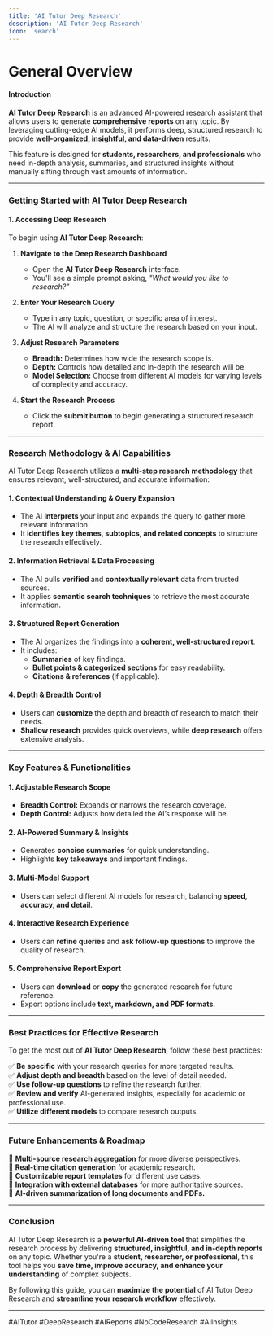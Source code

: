 ```yaml
---
title: 'AI Tutor Deep Research'
description: 'AI Tutor Deep Research'
icon: 'search'
---
```


General Overview
================

#### Introduction

**AI Tutor Deep Research** is an advanced AI-powered research assistant that allows users to generate **comprehensive reports** on any topic. By leveraging cutting-edge AI models, it performs deep, structured research to provide **well-organized, insightful, and data-driven** results.

This feature is designed for **students, researchers, and professionals** who need in-depth analysis, summaries, and structured insights without manually sifting through vast amounts of information.

---

### Getting Started with AI Tutor Deep Research

#### **1. Accessing Deep Research**

To begin using **AI Tutor Deep Research**:

1. **Navigate to the Deep Research Dashboard**  
   - Open the **AI Tutor Deep Research** interface.  
   - You'll see a simple prompt asking, *"What would you like to research?"*  

2. **Enter Your Research Query**  
   - Type in any topic, question, or specific area of interest.  
   - The AI will analyze and structure the research based on your input.  

3. **Adjust Research Parameters**  
   - **Breadth:** Determines how wide the research scope is.  
   - **Depth:** Controls how detailed and in-depth the research will be.  
   - **Model Selection:** Choose from different AI models for varying levels of complexity and accuracy.  

4. **Start the Research Process**  
   - Click the **submit button** to begin generating a structured research report.  

---

### Research Methodology & AI Capabilities

AI Tutor Deep Research utilizes a **multi-step research methodology** that ensures relevant, well-structured, and accurate information:

#### **1. Contextual Understanding & Query Expansion**
- The AI **interprets** your input and expands the query to gather more relevant information.  
- It **identifies key themes, subtopics, and related concepts** to structure the research effectively.  

#### **2. Information Retrieval & Data Processing**
- The AI pulls **verified** and **contextually relevant** data from trusted sources.  
- It applies **semantic search techniques** to retrieve the most accurate information.  

#### **3. Structured Report Generation**
- The AI organizes the findings into a **coherent, well-structured report**.  
- It includes:
  - **Summaries** of key findings.  
  - **Bullet points & categorized sections** for easy readability.  
  - **Citations & references** (if applicable).  

#### **4. Depth & Breadth Control**
- Users can **customize** the depth and breadth of research to match their needs.  
- **Shallow research** provides quick overviews, while **deep research** offers extensive analysis.  

---

### Key Features & Functionalities

#### **1. Adjustable Research Scope**
- **Breadth Control:** Expands or narrows the research coverage.  
- **Depth Control:** Adjusts how detailed the AI’s response will be.  

#### **2. AI-Powered Summary & Insights**
- Generates **concise summaries** for quick understanding.  
- Highlights **key takeaways** and important findings.  

#### **3. Multi-Model Support**
- Users can select different AI models for research, balancing **speed, accuracy, and detail**.  

#### **4. Interactive Research Experience**
- Users can **refine queries** and **ask follow-up questions** to improve the quality of research.  

#### **5. Comprehensive Report Export**
- Users can **download** or **copy** the generated research for future reference.  
- Export options include **text, markdown, and PDF formats**.  

---

### Best Practices for Effective Research

To get the most out of **AI Tutor Deep Research**, follow these best practices:

✅ **Be specific** with your research queries for more targeted results.  
✅ **Adjust depth and breadth** based on the level of detail needed.  
✅ **Use follow-up questions** to refine the research further.  
✅ **Review and verify** AI-generated insights, especially for academic or professional use.  
✅ **Utilize different models** to compare research outputs.  

---

### Future Enhancements & Roadmap

🚀 **Multi-source research aggregation** for more diverse perspectives.  
🚀 **Real-time citation generation** for academic research.  
🚀 **Customizable report templates** for different use cases.  
🚀 **Integration with external databases** for more authoritative sources.  
🚀 **AI-driven summarization of long documents and PDFs.**  

---

### Conclusion

AI Tutor Deep Research is a **powerful AI-driven tool** that simplifies the research process by delivering **structured, insightful, and in-depth reports** on any topic. Whether you're a **student, researcher, or professional**, this tool helps you **save time, improve accuracy, and enhance your understanding** of complex subjects.

By following this guide, you can **maximize the potential** of AI Tutor Deep Research and **streamline your research workflow** effectively.

---

#AITutor #DeepResearch #AIReports #NoCodeResearch #AIInsights  

